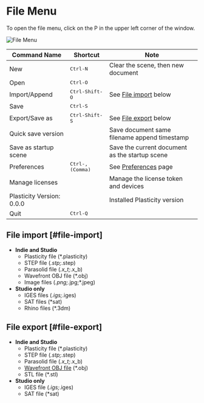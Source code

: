 # File Menu

To open the file menu, click on the P in the upper left corner of the window.

![File Menu](/img/file-menu.png)

| Command Name              | Shortcut                  | Note                                           |
| ------------------------- | ------------------------- | ---------------------------------------------- |
| New                       | <kbd>Ctrl-N</kbd>         | Clear the scene, then new document             |
| Open                      | <kbd>Ctrl-O</kbd>         |                                                |
| Import/Append             | <kbd>Ctrl-Shift-O</kbd>   | See [File import](#file-import) below          |
| Save                      | <kbd>Ctrl-S</kbd>         |                                                |
| Export/Save as            | <kbd>Ctrl-Shift-S</kbd>   | See [File export](#file-export) below          |
| Quick save version        |                           | Save document same filename append timestamp      |
| Save as startup scene     |                           | Save the current document as the startup scene |
| Preferences               | <kbd>Ctrl-, (Comma)</kbd> | See [Preferences](./preferences) page          |
| Manage licenses           |                           | Manage the license token and devices           |
| Plasticity Version: 0.0.0 |                           | Installed Plasticity version                   |
| Quit                      | <kbd>Ctrl-Q</kbd>         |                                                |


## File import [#file-import]
- **Indie and Studio** 
    - Plasticity file (*.plasticity)
    - STEP file (*.stp;*.step)
    - Parasolid file (*.x_t;*.x_b)
    - Wavefront OBJ file (*.obj)
    - Image files (*.png;*.jpg;*.jpeg)
- **Studio only**
    - IGES files (*.igs;*.iges) 
    - SAT files (*sat)
    - Rhino files (*.3dm) 

## File export [#file-export]
- **Indie and Studio** 
    - Plasticity file (*.plasticity)
    - STEP file (*.stp;*.step)
    - Parasolid file (*.x_t;*.x_b)
    - [Wavefront OBJ file](./export-obj) (*.obj)
    - STL file (*.stl)
- **Studio only**
    - IGES file (*.igs;*.iges)
    - SAT file (*sat)





